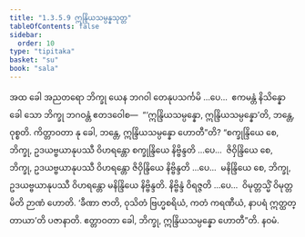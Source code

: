 ```yaml
---
title: "1.3.5.9 ဣန္ဒြိယသမ္ပန္နသုတ္တ"
tableOfContents: false
sidebar:
  order: 10
type: "tipitaka"
basket: "su"
book: "sala"
---
```



<DynamicBreadcrumb />

<Division number="154" book="sala">

<Paragraph number="849" book="sala">
အထ ခေါ အညတရော ဘိက္ခု ယေန ဘဂဝါ တေနုပသင်္ကမိ …ပေ…  ဧကမန္တံ နိသိန္နော ခေါ သော ဘိက္ခု ဘဂဝန္တံ ဧတဒဝေါစ—  “‘ဣန္ဒြိယသမ္ပန္နော, ဣန္ဒြိယသမ္ပန္နော’တိ, ဘန္တေ, ဝုစ္စတိ. ကိတ္တာဝတာ နု ခေါ, ဘန္တေ, ဣန္ဒြိယသမ္ပန္နော ဟောတီ”တိ?
</Paragraph>

<Paragraph number="850" book="sala">
“စက္ခုန္ဒြိယေ စေ, ဘိက္ခု, ဥဒယဗ္ဗယာနုပဿီ ဝိဟရန္တော စက္ခုန္ဒြိယေ နိဗ္ဗိန္ဒတိ …ပေ…  ဇိဝှိန္ဒြိယေ စေ, ဘိက္ခု, ဥဒယဗ္ဗယာနုပဿီ ဝိဟရန္တော ဇိဝှိန္ဒြိယေ နိဗ္ဗိန္ဒတိ …ပေ…  မနိန္ဒြိယေ စေ, ဘိက္ခု, ဥဒယဗ္ဗယာနုပဿီ ဝိဟရန္တော မနိန္ဒြိယေ နိဗ္ဗိန္ဒတိ. နိဗ္ဗိန္ဒံ ဝိရဇ္ဇတိ …ပေ…  ဝိမုတ္တသ္မိံ ဝိမုတ္တမိတိ ဉာဏံ ဟောတိ. ‘ခီဏာ ဇာတိ, ဝုသိတံ ဗြဟ္မစရိယံ, ကတံ ကရဏီယံ, နာပရံ ဣတ္ထတ္တာယာ’တိ ပဇာနာတိ. ဧတ္တာဝတာ ခေါ, ဘိက္ခု, ဣန္ဒြိယသမ္ပန္နော ဟောတီ”တိ.

</Paragraph>
</Division>

<Paragraph number="851" type="center" book="sala">
နဝမံ.
</Paragraph>